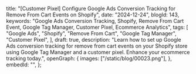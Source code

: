   title:
    "[Customer Pixel] Configure Google Ads Conversion Tracking for Remove From Cart Events on Shopify",
  date: "2024-12-24",
  blogId: 143,
  keywords:
    "Google Ads Conversion Tracking, Shopify, Remove From Cart Event, Google Tag Manager, Customer Pixel, Ecommerce Analytics",
  tags: [
    "Google Ads",
    "Shopify",
    "Remove From Cart",
    "Google Tag Manager",
    "Customer Pixel",
  ],
  draft: true,
  description:
    "Learn how to set up Google Ads conversion tracking for remove from cart events on your Shopify store using Google Tag Manager and a customer pixel. Enhance your ecommerce tracking today.",
  openGraph: {
    images: ["/static/blog/00023.png"],
  },
  embedId: "",
};

<DataLayerCodeBlock fileName="remove_from_cart.js" />
